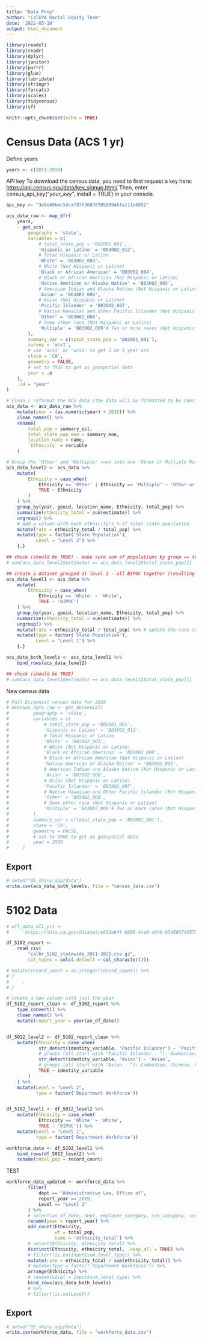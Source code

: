 ```yaml
---
title: "Data Prep"
author: "CalEPA Racial Equity Team"
date: '2022-03-18'
output: html_document
---
```


```r
library(readxl)
library(readr)
library(dplyr)
library(janitor)
library(purrr)
library(glue)
library(lubridate)
library(stringr)
library(forcats)
library(scales)
library(tidycensus)
library(sf)

knitr::opts_chunk$set(echo = TRUE)
```


# Census Data (ACS 1 yr)
Define years
```r
years <- c(2011:2019)
```

API key
To download the census data, you need to first request a key here: <https://api.census.gov/data/key_signup.html/>
Then, enter census_api_key("*your_key*", install = TRUE) in your console.
```r
api_key <- "3e6e49b4c5dcaf87f3683870589946fa111e6852"
```


```r
acs_data_raw <- map_dfr(
    years,
    ~ get_acs(
        geography = 'state',
        variables = c(
            # total_state_pop = 'B02001_001',
            'Hispanic or Latino' = 'B03002_012',
            # Total Hispanic or Latino
            'White' = 'B03002_003',
            # White (Not Hispanic or Latino)
            'Black or African American' = 'B03002_004',
            # Black or African American (Not Hispanic or Latino)
            'Native American or Alaska Native' = 'B03002_005',
            # American Indian and Alaska Native (Not Hispanic or Latino)
            'Asian' = 'B03002_006',
            # Asian (Not Hispanic or Latino)
            'Pacific Islander' = 'B03002_007',
            # Native Hawaiian and Other Pacific Islander (Not Hispanic or Latino)
            'Other' = 'B03002_008',
            # Some other race (Not Hispanic or Latino)
            'Multiple' = 'B03002_009'# Two or more races (Not Hispanic or Latino)
        ),
        summary_var = c(total_state_pop = 'B02001_001'),
        survey = 'acs1',
        # use 'acs1' or 'acs5' to get 1 or 5 year acs
        state = 'CA',
        geometry = FALSE,
        # set to TRUE to get as geospatial data
        year = .x
    ),
    .id = "year"
)
```


```r
# Clean / reformat the ACS data (the data will be formatted to be consistent with the "level 2" ethnicity groupings in the workforce data that are created above)
acs_data <- acs_data_raw %>% 
    mutate(year = (as.numeric(year) + 2010)) %>%
    clean_names() %>%
    rename(
        total_pop = summary_est,
        total_state_pop_moe = summary_moe,
        location_name = name,
        `Ethnicity` = variable
    )

# Group the 'Other' and 'Multiple' rows into one 'Other or Multiple Race' row
acs_data_level2 <- acs_data %>%
    mutate(
        Ethnicity = case_when(
            Ethnicity == 'Other' | Ethnicity == 'Multiple' ~ 'Other or Multiple Race',
            TRUE ~ Ethnicity
        )
    ) %>%
    group_by(year, geoid, location_name, Ethnicity, total_pop) %>%
    summarize(ethnicity_total = sum(estimate)) %>%
    ungroup() %>%
    # Add a column with each ethnicity's % of total state population
    mutate(rate = ethnicity_total / total_pop) %>% 
    mutate(type = factor('State Population'),
           Level = "Level 2") %>%
    {.}

## check (should be TRUE) - make sure sum of populations by group == total state population
# sum(acs_data_level2$estimate) == acs_data_level2$total_state_pop[1]

## create a dataset grouped at level 1 - all BIPOC together (resulting groups are BIPOC and white)
acs_data_level1 <- acs_data %>%
    mutate(
        Ethnicity = case_when(
            Ethnicity == 'White' ~ 'White',
            TRUE ~ 'BIPOC')
    ) %>%
    group_by(year, geoid, location_name, Ethnicity, total_pop) %>%
    summarize(ethnicity_total = sum(estimate)) %>%
    ungroup() %>%
    mutate(rate = ethnicity_total / total_pop) %>% # update the rate to reflect level 1 numbers
    mutate(type = factor('State Population'),
           Level = "Level 1") %>% 
    {.}

acs_data_both_levels <- acs_data_level1 %>% 
    bind_rows(acs_data_level2)

## check (should be TRUE)
# sum(acs_data_level1$estimate) == acs_data_level1$total_state_pop[1]
```


New census data
```r
# Pull Dicennial census data for 2020
# dcensus_data_raw <- get_decennial(
#         geography = 'state',
#         variables = c(
#             # total_state_pop = 'B02001_001',
#             'Hispanic or Latino' = 'B03002_012',
#             # Total Hispanic or Latino
#             'White' = 'B03002_003',
#             # White (Not Hispanic or Latino)
#             'Black or African American' = 'B03002_004',
#             # Black or African American (Not Hispanic or Latino)
#             'Native American or Alaska Native' = 'B03002_005',
#             # American Indian and Alaska Native (Not Hispanic or Latino)
#             'Asian' = 'B03002_006',
#             # Asian (Not Hispanic or Latino)
#             'Pacific Islander' = 'B03002_007',
#             # Native Hawaiian and Other Pacific Islander (Not Hispanic or Latino)
#             'Other' = 'B03002_008',
#             # Some other race (Not Hispanic or Latino)
#             'Multiple' = 'B03002_009'# Two or more races (Not Hispanic or Latino)
#         ),
#         summary_var = c(total_state_pop = 'B02001_001'),
#         state = 'CA',
#         geometry = FALSE,
#         # set to TRUE to get as geospatial data
#         year = 2020
#     )
```


## Export
```r
# setwd("05_shiny_app/data")
write.csv(acs_data_both_levels, file = "census_data.csv")
```



# 5102 Data
```r
# url_data_all_yrs <-
#     'https://data.ca.gov/dataset/e620a64f-6b86-4ce0-ab4b-03d06674287b/resource/aba87ad9-f6b0-4a7e-a45e-d1452417eb7f/download/calhr_5102_statewide_2011-2020.csv'

df_5102_report <-
    read_csv(
        "calhr_5102_statewide_2011-2020.csv.gz",
        col_types = cols(.default = col_character()))

# mutate(record_count = as.integer(record_count)) %>%
# {
#     .
# }

# create a new column with just the year
df_5102_report_clean <- df_5102_report %>%
    type_convert() %>%
    clean_names() %>%
    mutate(report_year = year(as_of_date))


df_5012_level2 <- df_5102_report_clean %>%
    mutate(Ethnicity = case_when(
            str_detect(identity_variable, 'Pacific Islander') ~ 'Pacific Islander',
            # groups (all start with "Pacific Islander - "): Guamanian, Hawaiian, Other or Multiple, and Samoan
            str_detect(identity_variable, 'Asian') ~ 'Asian',
            # groups (all start with "Asian - "): Cambodian, Chinese, Filipino, Indian, Japanese, Korean, Laotian, Other or Multiple, Vietnamese
            TRUE ~ identity_variable
        )
    ) %>% 
    mutate(Level = "Level 2",
           type = factor('Department Workforce'))


df_5102_level1 <- df_5012_level2 %>% 
    mutate(Ethnicity = case_when(
            Ethnicity == 'White' ~ 'White',
            TRUE ~ 'BIPOC')) %>% 
    mutate(Level = "Level 1",
           type = factor('Department Workforce'))

workforce_data <- df_5102_level1 %>% 
    bind_rows(df_5012_level2) %>% 
    rename(total_pop = record_count)
```


TEST
```r
workforce_data_updated <- workforce_data %>%
        filter(
            dept == "Administrative Law, Office of",
            report_year == 2019,
            Level == "Level 1"
        ) %>% 
        # select(as_of_date, dept, employee_category, sub_category, soc_code, scheme_code, class_code, class_title, identity_variable, gender, record_count, report_year, input$sum_level_type) %>% 
        rename(year = report_year) %>% 
        add_count(Ethnicity,
                  wt = total_pop,
                  name = 'ethnicity_total') %>%
        # select(Ethnicity, ethnicity_total) %>%
        distinct(Ethnicity, ethnicity_total, .keep_all = TRUE) %>%
        # filter(!is.na(input$sum_level_type)) %>% 
        mutate(rate = ethnicity_total / sum(ethnicity_total)) %>%
        # mutate(type = factor('Department Workforce')) %>%
        arrange(Ethnicity) %>%
        # rename(Level = input$sum_level_type) %>%
        bind_rows(acs_data_both_levels) 
        # %>% 
        # filter(!is.na(Level))
```



## Export
```r
# setwd("05_shiny_app/data")
write.csv(workforce_data, file = "workforce_data.csv")
```

